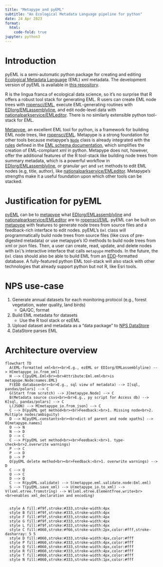 ```yaml
---
title: "Metapype and pyEML"
subtitle: "An Ecological Metadata Language pipeline for python"
date: 24 Apr 2023
format:
  html:
    code-fold: true
jupyter: python3
---
```


# Introduction
pyEML is a semi-automatic python package for creating and editing [Ecological Metadata Language](https://eml.ecoinformatics.org/) (EML) xml metadata. The development version of pyEML is available in [this repository](https://github.com/cwainright/pyEML).

R is the lingua franca of ecological data science, so it's no surprise that R offers a robust tool stack for generating EML. R users can create EML node trees with [ropensci/EML](https://github.com/ropensci/EML), execute EML-generating routines with [EDIorg/EMLassemblyline](https://github.com/EDIorg/EMLassemblyline), and edit node-level data with [nationalparkservice/EMLeditor](https://github.com/nationalparkservice/EMLeditor). There is no similarly extensible python tool-stack for EML.

[Metapype](https://github.com/PASTAplus/metapype-eml), an excellent EML tool for python, is a framework for building EML node trees, like [ropensci/EML](https://github.com/ropensci/EML). Metapype is a strong foundation for other tools because metapype's [`Node`](https://github.com/PASTAplus/metapype-eml/blob/master/src/metapype/model/node.py) class is already integrated with the [rules](https://github.com/PASTAplus/metapype-eml/blob/master/src/metapype/eml/rules.json) defined in the [EML schema documentation](https://eml.ecoinformatics.org/schema/), which simplifies the creation of EML-compliant xml in python. Metapype does not, however, offer the additional features of the R tool-stack like building node trees from summary metadata, which is a powerful workflow in [EDIorg/EMLassemblyline](https://github.com/EDIorg/EMLassemblyline), or granular `get` and `set` methods to edit EML nodes (e.g, title, author), like [nationalparkservice/EMLeditor](https://github.com/nationalparkservice/EMLeditor). Metapype's strengths make it a useful foundation upon which other tools can be stacked.

# Justification for pyEML
[pyEML](https://github.com/cwainright/pyEML) can be to [metapype](https://github.com/PASTAplus/metapype-eml) what [EDIorg/EMLassemblyline](https://github.com/EDIorg/EMLassemblyline) and [nationalparkservice/EMLeditor](https://github.com/nationalparkservice/EMLeditor) are to [ropensci/EML](https://github.com/ropensci/EML). pyEML can be built on [metapype](https://github.com/PASTAplus/metapype-eml) with features to generate node trees from source files and a feedback-rich interface to edit nodes. pyEML's `Eml` class will programmatically build node trees from source files (like csvs of pre-digested metadata) or use metapype's IO methods to build node trees from xml or json files. Then, a user can create, read, update, and delete nodes with `Eml`'s interactive interface that calls `metapype` methods. In the future, the `Eml` class should also be able to build EML from an [EDD](https://www.epa.gov/sites/default/files/2016-01/documents/r2comprehensivemanual_sept2015.pdf)-formatted database. A fully-featured python EML tool-stack will also stack with other technologies that already support python but not R, like Esri tools.

# NPS use-case
1. Generate annual datasets for each monitoring protocol (e.g., forest vegetation, water quality, land birds)
    - QA/QC, format
2. Build EML metadata for datasets
    - Use the R tool stack or ezEML
3. Upload dataset and metadata as a "data package" to [NPS DataStore](https://irma.nps.gov/DataStore/)
4. DataStore parses EML

# Architecture overview
```mermaid
flowchart TD
  A(EML-formatted xml<br><br>E.g., ezEML or EDIorg/EMLassemblyline) --> H[metapype_io.from_xml]
  H --> C{pyEML.Eml<br><br>Attribute:Eml.eml<br>is metapype.Node:names.EML}
  F(EDD database<br><br>E.g., sql view of metadata) --> I[sql, pandas/polars] --> C
  G(Start from scratch) --> J[metapype.Node] --> C
  B(Metadata source csvs<br><br>E.g., py script for Access db) --> K[sql, pandas/polars] --> C
  L(JSON) --> M[metapype_io.from_json] --> C
  C --> D(pyEML get method<br><br>Feedback:<br>1. Missing node<br>2. Multiple nodes/ambiguity)
  D --> N[pyEML.constants<br><br>dict of parent and node xpaths] --> O[metapype.names]
  O --> N
  N --> D
  D --> C
  C --> P(pyEML set method<br><br>Feedback:<br>1. type-check<br>2.overwrite warnings)
  P --> C
  P --> D
  D --> P
  Q(pyEML delete method<br><br>Feedback:<br>1. overwrite warnings) --> D
  C --> Q
  Q --> C
  D --> Q
  C --> R(pyEML.validate) --> S(metapype.eml.validate.node:Eml.eml)
  S --> T(pyEML.save_xml) --> U(metapype_io.to_xml) --> V(lxml.etree.fromstring) --> W(lxml.etree.ElementTree.write<br><br>enables xml_declaration and encoding)


  style A fill:#f9f,stroke:#333,stroke-width:4px
  style B fill:#f9f,stroke:#333,stroke-width:4px
  style F fill:#f9f,stroke:#333,stroke-width:4px
  style G fill:#f9f,stroke:#333,stroke-width:4px
  style L fill:#f9f,stroke:#333,stroke-width:4px
  style C fill:#060,stroke:#f66,stroke-width:2px,color:#fff,stroke-dasharray: 5 5
  style D fill:#060,stroke:#333,stroke-width:4px,color:#fff
  style P fill:#060,stroke:#333,stroke-width:4px,color:#fff
  style Q fill:#060,stroke:#333,stroke-width:4px,color:#fff
  style R fill:#060,stroke:#333,stroke-width:4px,color:#fff
  style T fill:#060,stroke:#333,stroke-width:4px,color:#fff
  style N fill:#060,stroke:#333,stroke-width:1px,color:#fff
```
